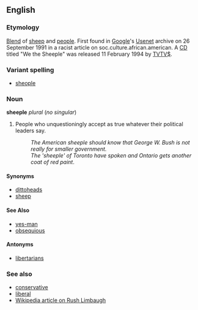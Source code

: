 ==English==
===Etymology===
[[Blend]] of [[sheep]] and [[people]]. First found in [[Google]]'s [[Usenet]] archive on 26 September 1991 in a racist article on soc.culture.african.american. A [[CD]] titled "We the Sheeple" was released 11 February 1994 by [[w:TVTV$|TVTV$]].

===Variant spelling===
*[[sheople]]<!-- about 200 Google hits compared to 26,000 for "sheeple" -->

===Noun===
'''sheeple''' ''plural'' (''no singular'')

#People who unquestioningly accept as true whatever their political leaders say.
#:''The American sheeple should know that George W. Bush is not really for smaller government.''
#:''The 'sheeple' of Toronto have spoken and Ontario gets another coat of red paint''.

====Synonyms====
*[[dittohead]]s 
*[[sheep]]

====See Also====
*[[yes-man]]
*[[obsequious]]

====Antonyms====
*[[libertarian]]s

===See also===
*[[conservative]]
*[[liberal]]
*[[w:Rush Limbaugh|Wikipedia article on Rush Limbaugh]]